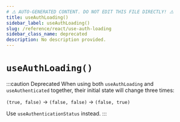 ```yaml
---
# ⚠️ AUTO-GENERATED CONTENT. DO NOT EDIT THIS FILE DIRECTLY! ⚠️
title: useAuthLoading()
sidebar_label: useAuthLoading()
slug: /reference/react/use-auth-loading
sidebar_class_name: deprecated
description: No description provided.
---
```


# `useAuthLoading()`

:::caution Deprecated
When using both `useAuthLoading` and `useAuthenticated` together, their initial state will change
three times:

`(true, false)` -> `(false, false)` -> `(false, true)`

Use `useAuthenticationStatus` instead.
:::
